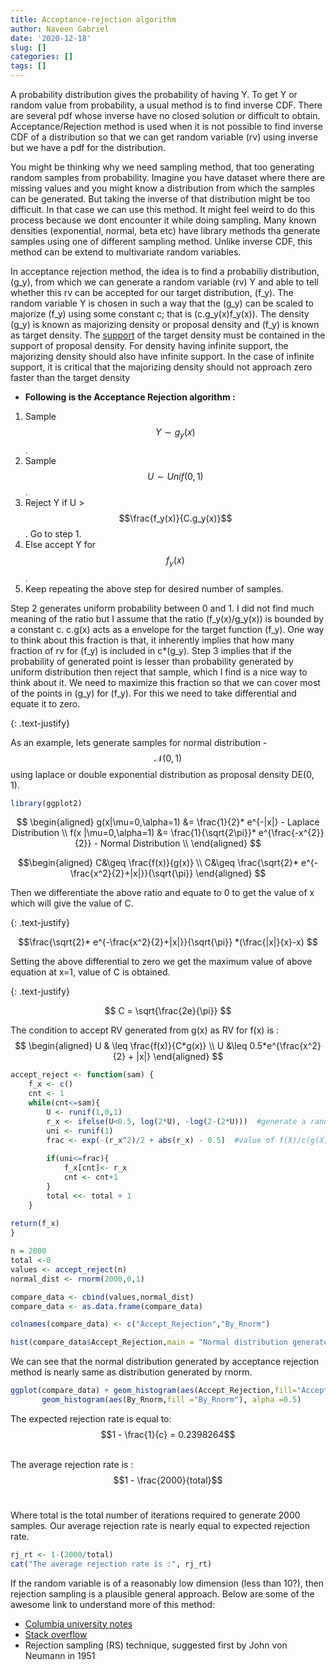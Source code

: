 ```yaml
---
title: Acceptance-rejection algorithm
author: Naveen Gabriel
date: '2020-12-18'
slug: []
categories: []
tags: []
---
```


A probability distribution gives the probability of having Y. To get Y or random value from probability, a usual method is to find inverse CDF. There are several pdf whose inverse have no closed solution or difficult to obtain.  Acceptance/Rejection method is used when it is not possible to find inverse CDF of a distribution so that we can get random variable (rv) using inverse but we have a pdf for the distribution.

<p>You might be thinking why we need sampling method, that too generating random samples from probability. Imagine you have dataset where there are missing values and you might know a distribution from which the samples can be generated. But taking the inverse of that distribution might be too difficult. In that case we can use this method. It might feel weird to do this process because we dont encounter it while doing sampling. Many known densities (exponential, normal, beta etc) have library methods tha generate samples using one of different sampling method.  Unlike inverse CDF, this method can be extend to multivariate random variables.

In acceptance rejection method, the idea is to find a probabiliy distribution, \(g_y\), from which we can generate a random variable (rv) Y and able to tell whether this rv can be accepted for our target distribution, \(f_y\). The random variable Y is chosen in such a way that the \(g_y\) can be scaled to majorize \(f_y\)  using some constant c; that is \(c.g_y(x)\geq f_y(x)\). The density \(g_y\) is known as majorizing density or proposal density and \(f_y\) is known as target density. The <a href="https://math.stackexchange.com/questions/2667060/support-of-density-function">support</a> of the target density must be contained in the support of proposal density. For density having infinite support, the majorizing density  should also have infinite support. In the case of infinite support, it is critical that the majorizing density should not approach zero faster than the target density 

* **Following is the Acceptance Rejection algorithm :**

1. Sample $$Y \sim g_y(x)$$.
2. Sample $$U \sim Unif(0,1)$$.
3. Reject Y if U > $$\frac{f_y(x)}{C.g_y(x)}$$. Go to step 1.
4. Else accept Y for $$f_y(x)$$. 
5. Keep repeating the above step for desired number of samples.

<p>Step 2 generates uniform probability between 0 and 1. I did not find much meaning of the ratio but I assume that the ratio \(f_y(x)/g_y(x)\) is bounded by a constant c. c.g(x) acts as a envelope for the target function \(f_y\). One way to think about this fraction is that, it inherently implies that how many fraction of rv for \(f_y\) is included in c*\(g_y\). Step 3 implies that if the probability of generated point is lesser than probability generated by uniform distribution then reject that sample, which I find is a nice way to think about it.  We need to maximize this fraction so that we can cover most of the points in \(g_y\) for \(f_y\). For this we need to take differential and equate it to zero. </p> {: .text-justify}

As an example, lets generate samples for normal distribution -$$\mathcal{N(0,1)}$$ using laplace or double exponential distribution as proposal density DE(0, 1).

```r
library(ggplot2)
```

$$
\begin{aligned}
    g(x|\mu=0,\alpha=1) &= \frac{1}{2}* e^{-|x|} - Laplace Distribution  \\
    f(x |\mu=0,\alpha=1) &=  \frac{1}{\sqrt{2\pi}}* e^{\frac{-x^{2}}{2}} - Normal Distribution \\
\end{aligned}
$$



$$\begin{aligned}
    C&\geq \frac{f(x)}{g(x)} \\
    C&\geq \frac{\sqrt{2}* e^{-\frac{x^2}{2}+|x|}}{\sqrt{\pi}}
\end{aligned}
$$

<p>Then we differentiate the above ratio and equate to 0 to get the value of x which will give the value of C.</p> {: .text-justify}

$$\frac{\sqrt{2}* e^{-\frac{x^2}{2}+|x|}}{\sqrt{\pi}} *(\frac{|x|}{x}-x) $$

<p>Setting the above differential to zero we get the maximum value of  above equation at x=1, value of C is obtained.</p> {: .text-justify}

$$ C = \sqrt{\frac{2e}{\pi}} $$


The condition to accept RV generated from g(x) as RV for f(x) is  :
$$
\begin{aligned}
U & \leq \frac{f(x)}{C*g(x)} \\
U &\leq 0.5*e^{\frac{x^2}{2} + |x|}
\end{aligned}
$$



```r
accept_reject <- function(sam) {
    f_x <- c()
    cnt <- 1
    while(cnt<=sam){ 
        U <- runif(1,0,1) 
        r_x <- ifelse(U<0.5, log(2*U), -log(2-(2*U)))  #generate a random variable from laplace distribution
        uni <- runif(1)
        frac <- exp(-(r_x^2)/2 + abs(r_x) - 0.5)  #value of f(X)/c(g(X))
    
        if(uni<=frac){
            f_x[cnt]<- r_x
            cnt <- cnt+1
        }
        total <<- total + 1
    }
    
return(f_x)
}

n = 2000
total <-0
values <- accept_reject(n)
normal_dist <- rnorm(2000,0,1)

compare_data <- cbind(values,normal_dist)
compare_data <- as.data.frame(compare_data)

colnames(compare_data) <- c("Accept_Rejection","By_Rnorm")
```

```r
hist(compare_data$Accept_Rejection,main = "Normal distribution generated by Accept/Rejection method", xlab = "Random Variables") 
```

We can see that the normal distribution generated by acceptance rejection method is nearly same as distribution generated by rnorm.

```r
ggplot(compare_data) + geom_histogram(aes(Accept_Rejection,fill="Accept_Rejection"),alpha=0.4) + 
       geom_histogram(aes(By_Rnorm,fill ="By_Rnorm"), alpha =0.5)
```


The expected rejection rate is equal to: 
$$1 - \frac{1}{c} = 0.2398264$$


<br>
The average rejection rate is :
$$1 - \frac{2000}{total}$$ 
<br>

Where total is the total number of iterations required to generate 2000 samples. Our average rejection rate is nearly equal to expected rejection rate.

```r
rj_rt <- 1-(2000/total)
cat("The average rejection rate is :", rj_rt)
```
If the random variable is of a reasonably low dimension (less than  10?), then rejection sampling is a plausible general approach. Below are some of the awesome link to understand more of this method:

- <a href="http://www.columbia.edu/~ks20/4703-Sigman/4703-07-Notes-ARM.pdf">Columbia university notes</a>
- <a href="https://stats.stackexchange.com/questions/391598/understanding-rejection-sampling">Stack overflow</a>
- Rejection sampling (RS) technique, suggested first by</a href="https://dornsifecms.usc.edu/assets/sites/520/docs/VonNeumann-ams12p36-38.pdf"> John von Neumann</a> in 1951


